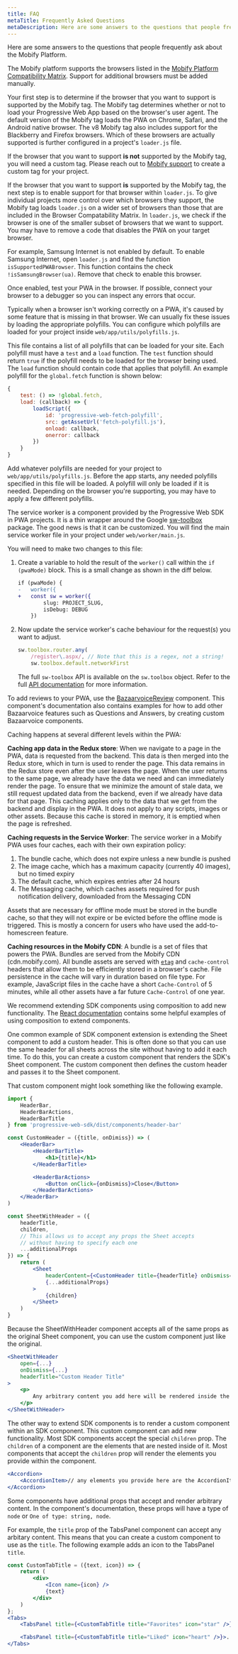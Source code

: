 ```yaml
---
title: FAQ
metaTitle: Frequently Asked Questions
metaDescription: Here are some answers to the questions that people frequently ask about the Mobify Platform.
---
```


Here are some answers to the questions that people frequently ask about the Mobify Platform.

<AccordionComponent title='How do I make my PWA work on other browsers?' heading='h3'>

The Mobify platform supports the browsers listed in the [Mobify Platform Compatibility Matrix](./architecture/browser-compatibility). Support for additional browsers must be added manually.

Your first step is to determine if the browser that you want to support is supported by the Mobify tag. The Mobify tag determines whether or not to load your Progressive Web App based on the browser's user agent. The default version of the Mobify tag loads the PWA on Chrome, Safari, and the Android native browser. The v8 Mobify tag also includes support for the Blackberry and Firefox browsers. Which of these browsers are actually supported is further configured in a project's `loader.js` file.

If the browser that you want to support **is not** supported by the Mobify tag, you will need a custom tag. Please reach out to [Mobify support](https://support.mobify.com) to create a custom tag for your project.

If the browser that you want to support **is** supported by the Mobify tag, the next step is to enable support for that browser within `loader.js`. To give individual projects more control over which browsers they support, the Mobify tag loads `loader.js` on a wider set of browsers than those that are included in the Browser Compatability Matrix. In `loader.js`, we check if the browser is one of the smaller subset of browsers that we want to support. You may have to remove a code that disables the PWA on your target browser.

For example, Samsung Internet is not enabled by default. To enable Samsung Internet, open `loader.js` and find the function `isSupportedPWABrowser`. This function contains the check `!isSamsungBrowser(ua)`. Remove that check to enable this browser.

Once enabled, test your PWA in the browser. If possible, connect your browser to a debugger so you can inspect any errors that occur.

Typically when a browser isn't working correctly on a PWA, it's caused by some feature that is missing in that browser. We can usually fix these issues by loading the appropriate polyfills. You can configure which polyfills are loaded for your project inside `web/app/utils/polyfills.js`.

This file contains a list of all polyfills that can be loaded for your site. Each polyfill must have a `test` and a `load` function. The `test` function should return `true` if the polyfill needs to be loaded for the browser being used. The `load` function should contain code that applies that polyfill. An example polyfill for the `global.fetch` function is shown below:

```js
{
    test: () => !global.fetch,
    load: (callback) => {
        loadScript({
            id: 'progressive-web-fetch-polyfill',
            src: getAssetUrl('fetch-polyfill.js'),
            onload: callback,
            onerror: callback
        })
    }
}
```

Add whatever polyfills are needed for your project to `web/app/utils/polyfills.js`. Before the app starts, any needed polyfills specified in this file will be loaded. A polyfill will only be loaded if it is needed. Depending on the browser you're supporting, you may have to apply a few different polyfills.

</AccordionComponent>

<AccordionComponent title=" How do I change how the service worker caches requests?" heading='h3'>

The service worker is a component provided by the Progressive Web SDK in PWA
projects. It is a thin wrapper around the Google
[sw-toolbox](https://googlechromelabs.github.io/sw-toolbox) package. The good
news is that it can be customized. You will find the main service worker file in
your project under `web/worker/main.js`.

You will need to make two changes to this file:

1. Create a variable to hold the result of the `worker()` call within the `if (pwaMode)` block. This is a small change as shown in the diff below.

    ```diff
    if (pwaMode) {
    -   worker({
    +   const sw = worker({
            slug: PROJECT_SLUG,
            isDebug: DEBUG
        })
    ```

2. Now update the service worker's cache behaviour for the request(s) you want
   to adjust.

    ```js
    sw.toolbox.router.any(
        /register\.aspx/, // Note that this is a regex, not a string!
        sw.toolbox.default.networkFirst
    ```

    The full `sw-toolbox` API is available on the `sw.toolbox` object. Refer to
    the full [API
    documentation](https://googlechromelabs.github.io/sw-toolbox/api.html) for
    more information.

</AccordionComponent>

<AccordionComponent title='How do I add Bazaarvoice reviews to my PWA?' heading='h3'>


To add reviews to your PWA, use the [BazaarvoiceReview](../apis-and-sdks/component-library/components/BazaarvoiceReview) component. This component's documentation also contains examples for how to add other Bazaarvoice features such as Questions and Answers, by creating custom Bazaarvoice components.

</AccordionComponent>

<AccordionComponent title='How does caching work in a PWA?'>

Caching happens at several different levels within the PWA:

**Caching app data in the Redux store**: When we navigate to a page in the PWA, data is requested from the backend. This data is then merged into the Redux store, which in turn is used to render the page. This data remains in the Redux store even after the user leaves the page. When the user returns to the same page, we already have the data we need and can immediately render the page. To ensure that we minimize the amount of stale data, we still request updated data from the backend, even if we already have data for that page. This caching applies only to the data that we get from the backend and display in the PWA. It does not apply to any scripts, images or other assets. Because this cache is stored in memory, it is emptied when the page is refreshed.

**Caching requests in the Service Worker**: The service worker in a Mobify PWA uses four caches, each with their own expiration policy:

1. The bundle cache, which does not expire unless a new bundle is pushed
1. The image cache, which has a maximum capacity (currently 40 images), but no timed expiry
1. The default cache, which expires entries after 24 hours
1. The Messaging cache, which caches assets required for push notification delivery, downloaded from the Messaging CDN

Assets that are necessary for offline mode must be stored in the bundle cache, so that they will not expire or be evicted before the offline mode is triggered. This is mostly a concern for users who have used the add-to-homescreen feature.

**Caching resources in the Mobify CDN**: A bundle is a set of files that powers the PWA. Bundles are served from the Mobify CDN (cdn.mobify.com). All bundle assets are served with [`etag`](https://developers.google.com/web/fundamentals/performance/optimizing-content-efficiency/http-caching#validating_cached_responses_with_etags) and `cache-control` headers that allow them to be efficiently stored in a browser's cache. File persistence in the cache will vary in duration based on file type. For example, JavaScript files in the cache have a short `Cache-Control` of 5 minutes, while all other assets have a far future `Cache-Control` of one year.

</AccordionComponent>

<AccordionComponent title='How do I extend SDK components to add new functionality?' heading='h3'>


We recommend extending SDK components using composition to add new functionality. The [React documentation](https://reactjs.org/docs/composition-vs-inheritance.html) contains some helpful examples of using composition to extend components.

One common example of SDK component extension is extending the Sheet component to add a custom header. This is often done so that you can use the same header for all sheets across the site without having to add it each time. To do this, you can create a custom component that renders the SDK's Sheet component. The custom component then defines the custom header and passes it to the Sheet component.

That custom component might look something like the following example.

```jsx
import {
    HeaderBar,
    HeaderBarActions,
    HeaderBarTitle
} from 'progressive-web-sdk/dist/components/header-bar'

const CustomHeader = ({title, onDimiss}) => (
    <HeaderBar>
        <HeaderBarTitle>
            <h1>{title}</h1>
        </HeaderBarTitle>

        <HeaderBarActions>
            <Button onClick={onDismiss}>Close</Button>
        </HeaderBarActions>
    </HeaderBar>
)

const SheetWithHeader = ({
    headerTitle,
    children,
    // This allows us to accept any props the Sheet accepts
    // without having to specify each one
    ...additionalProps
}) => {
    return (
        <Sheet
            headerContent={<CustomHeader title={headerTitle} onDismiss={onDismiss} />}
            {...additionalProps}
        >
            {children}
        </Sheet>
    )
}
```

Because the SheetWithHeader component accepts all of the same props as the original Sheet component, you can use the custom component just like the original.

```jsx
<SheetWithHeader
    open={...}
    onDismiss={...}
    headerTitle="Custom Header Title"
>
    <p>
        Any arbitrary content you add here will be rendered inside the Sheet component.
    </p>
</SheetWithHeader>
```

The other way to extend SDK components is to render a custom component within an SDK component. This custom component can add new functionality. Most SDK components accept the special `children` prop. The `children` of a component are the elements that are nested inside of it. Most components that accept the `children` prop will render the elements you provide within the component.

```jsx
<Accordion>
    <AccordionItem>// any elements you provide here are the AccordionItem's children</AccordionItem>
</Accordion>
```

Some components have additional props that accept and render arbitrary content. In the component's documentation, these props will have a type of `node` or `One of type: string, node`.

For example, the `title` prop of the TabsPanel component can accept any arbitary content. This means that you can create a custom component to use as the `title`. The following example adds an icon to the TabsPanel `title`.

```jsx
const CustomTabTitle = ({text, icon}) => {
    return (
        <div>
            <Icon name={icon} />
            {text}
        </div>
    )
};
<Tabs>
    <TabsPanel title={<CustomTabTitle title="Favorites" icon="star" />}>...</TabsPanel>

    <TabsPanel title={<CustomTabTitle title="Liked" icon="heart" />}>...</TabsPanel>
</Tabs>
```

</AccordionComponent>


